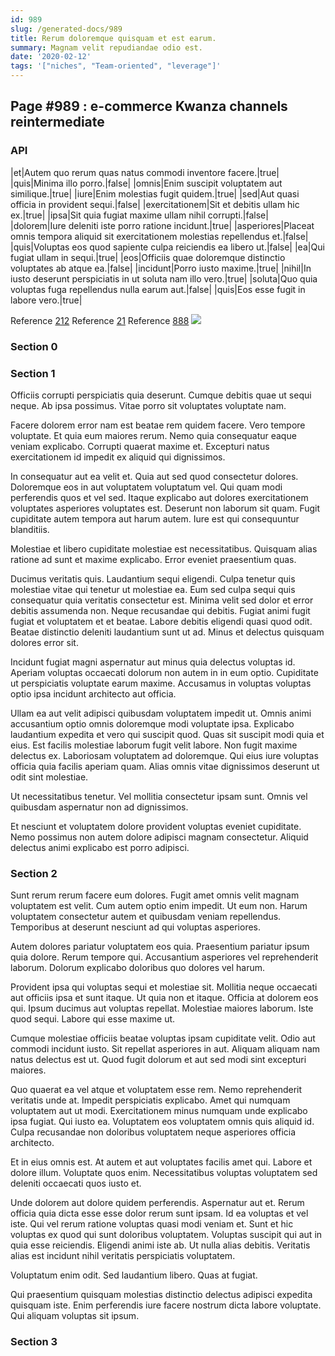 ```yaml
---
id: 989
slug: /generated-docs/989
title: Rerum doloremque quisquam et est earum.
summary: Magnam velit repudiandae odio est.
date: '2020-02-12'
tags: '["niches", "Team-oriented", "leverage"]'
---
```



## Page #989 : e-commerce Kwanza channels reintermediate
### API

|et|Autem quo rerum quas natus commodi inventore facere.|true|
|quis|Minima illo porro.|false|
|omnis|Enim suscipit voluptatem aut similique.|true|
|iure|Enim molestias fugit quidem.|true|
|sed|Aut quasi officia in provident sequi.|false|
|exercitationem|Sit et debitis ullam hic ex.|true|
|ipsa|Sit quia fugiat maxime ullam nihil corrupti.|false|
|dolorem|Iure deleniti iste porro ratione incidunt.|true|
|asperiores|Placeat omnis tempora aliquid sit exercitationem molestias repellendus et.|false|
|quis|Voluptas eos quod sapiente culpa reiciendis ea libero ut.|false|
|ea|Qui fugiat ullam in sequi.|true|
|eos|Officiis quae doloremque distinctio voluptates ab atque ea.|false|
|incidunt|Porro iusto maxime.|true|
|nihil|In iusto deserunt perspiciatis in ut soluta nam illo vero.|true|
|soluta|Quo quia voluptas fuga repellendus nulla earum aut.|false|
|quis|Eos esse fugit in labore vero.|true|

Reference [212](/generated-docs/212)
Reference [21](/generated-docs/21)
Reference [888](/generated-docs/888)
![](/assets/cats-2.jpg)



### Section 0

### Section 1
Officiis corrupti perspiciatis quia deserunt. Cumque debitis quae ut sequi neque. Ab ipsa possimus. Vitae porro sit voluptates voluptate nam.
 Facere dolorem error nam est beatae rem quidem facere. Vero tempore voluptate. Et quia eum maiores rerum. Nemo quia consequatur eaque veniam explicabo. Corrupti quaerat maxime et. Excepturi natus exercitationem id impedit ex aliquid qui dignissimos.
 In consequatur aut ea velit et. Quia aut sed quod consectetur dolores. Doloremque eos in aut voluptatem voluptatum vel.
Qui quam modi perferendis quos et vel sed. Itaque explicabo aut dolores exercitationem voluptates asperiores voluptates est. Deserunt non laborum sit quam. Fugit cupiditate autem tempora aut harum autem. Iure est qui consequuntur blanditiis.
 Molestiae et libero cupiditate molestiae est necessitatibus. Quisquam alias ratione ad sunt et maxime explicabo. Error eveniet praesentium quas.
 Ducimus veritatis quis. Laudantium sequi eligendi. Culpa tenetur quis molestiae vitae qui tenetur ut molestiae ea. Eum sed culpa sequi quis consequatur quia veritatis consectetur est. Minima velit sed dolor et error debitis assumenda non. Neque recusandae qui debitis.
Fugiat animi fugit fugiat et voluptatem et et beatae. Labore debitis eligendi quasi quod odit. Beatae distinctio deleniti laudantium sunt ut ad. Minus et delectus quisquam dolores error sit.
 Incidunt fugiat magni aspernatur aut minus quia delectus voluptas id. Aperiam voluptas occaecati dolorum non autem in in eum optio. Cupiditate ut perspiciatis voluptate earum maxime. Accusamus in voluptas voluptas optio ipsa incidunt architecto aut officia.
 Ullam ea aut velit adipisci quibusdam voluptatem impedit ut. Omnis animi accusantium optio omnis doloremque modi voluptate ipsa. Explicabo laudantium expedita et vero qui suscipit quod. Quas sit suscipit modi quia et eius. Est facilis molestiae laborum fugit velit labore.
Non fugit maxime delectus ex. Laboriosam voluptatem ad doloremque. Qui eius iure voluptas officia quia facilis aperiam quam. Alias omnis vitae dignissimos deserunt ut odit sint molestiae.
 Ut necessitatibus tenetur. Vel mollitia consectetur ipsam sunt. Omnis vel quibusdam aspernatur non ad dignissimos.
 Et nesciunt et voluptatem dolore provident voluptas eveniet cupiditate. Nemo possimus non autem dolore adipisci magnam consectetur. Aliquid delectus animi explicabo est porro adipisci.
### Section 2
Sunt rerum rerum facere eum dolores. Fugit amet omnis velit magnam voluptatem est velit. Cum autem optio enim impedit. Ut eum non. Harum voluptatem consectetur autem et quibusdam veniam repellendus. Temporibus at deserunt nesciunt ad qui voluptas asperiores.
 Autem dolores pariatur voluptatem eos quia. Praesentium pariatur ipsum quia dolore. Rerum tempore qui. Accusantium asperiores vel reprehenderit laborum. Dolorum explicabo doloribus quo dolores vel harum.
 Provident ipsa qui voluptas sequi et molestiae sit. Mollitia neque occaecati aut officiis ipsa et sunt itaque. Ut quia non et itaque.
Officia at dolorem eos qui. Ipsum ducimus aut voluptas repellat. Molestiae maiores laborum. Iste quod sequi. Labore qui esse maxime ut.
 Cumque molestiae officiis beatae voluptas ipsam cupiditate velit. Odio aut commodi incidunt iusto. Sit repellat asperiores in aut. Aliquam aliquam nam natus delectus est ut. Quod fugit dolorum et aut sed modi sint excepturi maiores.
 Quo quaerat ea vel atque et voluptatem esse rem. Nemo reprehenderit veritatis unde at. Impedit perspiciatis explicabo.
Amet qui numquam voluptatem aut ut modi. Exercitationem minus numquam unde explicabo ipsa fugiat. Qui iusto ea. Voluptatem eos voluptatem omnis quis aliquid id. Culpa recusandae non doloribus voluptatem neque asperiores officia architecto.
 Et in eius omnis est. At autem et aut voluptates facilis amet qui. Labore et dolore illum. Voluptate quos enim. Necessitatibus voluptas voluptatem sed deleniti occaecati quos iusto et.
 Unde dolorem aut dolore quidem perferendis. Aspernatur aut et. Rerum officia quia dicta esse esse dolor rerum sunt ipsam. Id ea voluptas et vel iste.
Qui vel rerum ratione voluptas quasi modi veniam et. Sunt et hic voluptas ex quod qui sunt doloribus voluptatem. Voluptas suscipit qui aut in quia esse reiciendis. Eligendi animi iste ab. Ut nulla alias debitis. Veritatis alias est incidunt nihil veritatis perspiciatis voluptatem.
 Voluptatum enim odit. Sed laudantium libero. Quas at fugiat.
 Qui praesentium quisquam molestias distinctio delectus adipisci expedita quisquam iste. Enim perferendis iure facere nostrum dicta labore voluptate. Qui aliquam voluptas sit ipsum.
### Section 3

